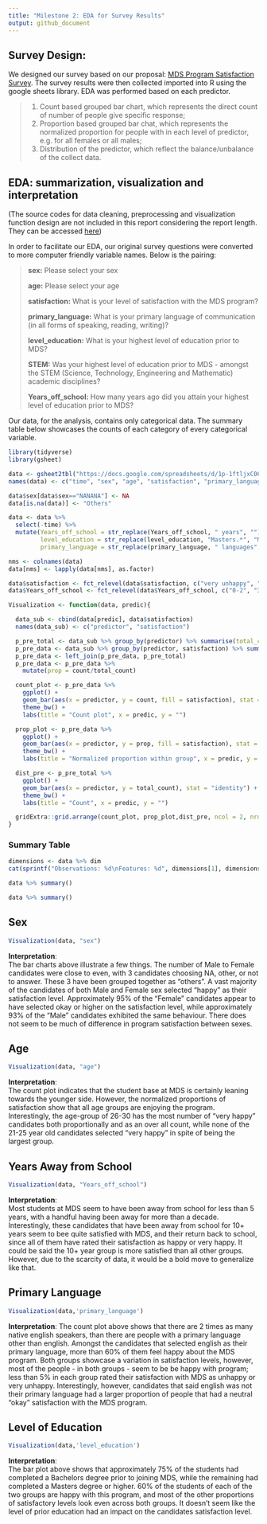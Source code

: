 ```yaml
---
title: "Milestone 2: EDA for Survey Results"
output: github_document
---
```


## Survey Design:

We designed our survey based on our proposal: [MDS Program Satisfaction Survey](https://docs.google.com/forms/d/e/1FAIpQLSen3J_qhrALM8JovRQPo0KoHIKeoBqauHTrYQbwaC0DM8XFfA/viewform). The survey results were then collected imported into R using the google sheets library. EDA was performed based on each predictor.

> 1. Count based grouped bar chart, which represents the direct count of number of people give specific response;
> 2. Proportion based grouped bar chat, which represents the normalized proportion for people with in each level of predictor, e.g. for all females or all males;
> 3. Distribution of the predictor, which reflect the balance/unbalance of the collect data.

## EDA: summarization, visualization and interpretation
(The source codes for data cleaning, preprocessing and visualization function design are not included in this report considering the report length. They can be accessed [here](Milestone_2_EDA.Rmd))

In order to facilitate our EDA, our original survey questions were converted to more computer friendly variable names. Below is the pairing:  

> **sex:** Please select your sex  
>
> **age:** Please select your age  
>
> **satisfaction:** What is your level of satisfaction with the MDS program?  
>
> **primary_language:** What is your primary language of communication (in all forms of speaking, reading, writing)? 
>
> **level_education:** What is your highest level of education prior to MDS?  
>
> **STEM:** Was your highest level of education prior to MDS - amongst the STEM (Science, Technology, Engineering and Mathematic) academic disciplines?  
>
> **Years_off_school:** How many years ago did you attain your highest level of education prior to MDS?  


Our data, for the analysis, contains only categorical data. The summary table below showcases the counts of each category of every categorical variable.  

```r
library(tidyverse)
library(gsheet)

data <- gsheet2tbl("https://docs.google.com/spreadsheets/d/1p-1ftljxC06sAmkSKfADT1E8P_0N4u5dlqQHmJGc-x8/edit?usp=sharing")
names(data) <- c("time", "sex", "age", "satisfaction", "primary_language", "level_education", "STEM", "Years_off_school")

data$sex[data$sex=="NANANA"] <- NA
data[is.na(data)] <- "Others"

data <- data %>%
  select(-time) %>%
  mutate(Years_off_school = str_replace(Years_off_school, " years", ""),
         level_education = str_replace(level_education, "Masters.*", "Masters+"),
         primary_language = str_replace(primary_language, " languages", ""))

nms <- colnames(data)
data[nms] <- lapply(data[nms], as.factor)

data$satisfaction <- fct_relevel(data$satisfaction, c("very unhappy", "unhappy", "okay", "happy", "very happy"))
data$Years_off_school <- fct_relevel(data$Years_off_school, c("0-2", "3-5", "5-10", "10+"))

Visualization <- function(data, predic){

  data_sub <- cbind(data[predic], data$satisfaction)
  names(data_sub) <- c("predictor", "satisfaction")

  p_pre_total <- data_sub %>% group_by(predictor) %>% summarise(total_count = n())
  p_pre_data <- data_sub %>% group_by(predictor, satisfaction) %>% summarise(count = n())
  p_pre_data <- left_join(p_pre_data, p_pre_total)
  p_pre_data <- p_pre_data %>%
    mutate(prop = count/total_count)

  count_plot <- p_pre_data %>%
    ggplot() +
    geom_bar(aes(x = predictor, y = count, fill = satisfaction), stat = "identity", position = 'dodge') +
    theme_bw() +
    labs(title = "Count plot", x = predic, y = "")

  prop_plot <- p_pre_data %>%
    ggplot() +
    geom_bar(aes(x = predictor, y = prop, fill = satisfaction), stat = "identity", position = 'dodge') +
    theme_bw() +
    labs(title = "Normalized proportion within group", x = predic, y = "")

  dist_pre <- p_pre_total %>%
    ggplot() +
    geom_bar(aes(x = predictor, y = total_count), stat = "identity") +
    theme_bw() +
    labs(title = "Count", x = predic, y = "")

  gridExtra::grid.arrange(count_plot, prop_plot,dist_pre, ncol = 2, nrow = 2)
}
```
### Summary Table
```r
dimensions <- data %>% dim
cat(sprintf("Observations: %d\nFeatures: %d", dimensions[1], dimensions[2]))

data %>% summary()

```
```r

data %>% summary()

```
## Sex

```r
Visualization(data, "sex")
```

**Interpretation**:   
The bar charts above illustrate a few things. The number of Male to Female candidates were close to even, with 3 candidates choosing NA, other, or not to answer. These 3 have been grouped together as "others". A vast majority of the candidates of both Male and Female sex selected "happy" as their satisfaction level. Approximately 95% of the "Female" candidates appear to have  selected okay or higher on the satisfaction level, while approximately 93% of the "Male" candidates exhibited the same behaviour. There does not seem to be much of difference in program satisfaction between sexes.

## Age

```r
Visualization(data, "age")
```

**Interpretation**:  
The count plot indicates that the student base at MDS is certainly leaning towards the younger side. However, the normalized proportions of satisfaction show that all age groups are enjoying the program. Interestingly, the age-group of 26-30 has the most number of "very happy" candidates both proportionally and as an over all count, while none of the 21-25 year old candidates selected "very happy" in spite of being the largest group. 

## Years Away from School

```r
Visualization(data, "Years_off_school")
```

**Interpretation**:  
Most students at MDS seem to have been away from school for less than 5 years, with a handful having been away for more than a decade. Interestingly, these candidates that have been away from school for 10+ years seem to bee quite satisfied with MDS, and their return back to school, since all of them have rated their satisfaction as happy or very happy. It could be said the 10+ year group is more satisfied than all other groups. However, due to the scarcity of data, it would be a bold move to generalize like that. 

## Primary Language

```r
Visualization(data,'primary_language')
```

**Interpretation**:
The count plot above shows that there are 2 times as many native english speakers, than there are people with a primary language other than english. Amongst the candidates that selected english as their primary language, more than 60% of them feel happy about the MDS program. Both groups showcase a variation in satisfaction levels, however, most of the people - in both groups - seem to be be happy with program; less than 5% in each group rated their satisfaction with MDS as unhappy or very unhappy. Interestingly, however, candidates that said english was not their primary language had a larger proportion of people that had a neutral "okay" satisfaction with the MDS program.  

## Level of Education

```r
Visualization(data,'level_education')
```

**Interpretation**:   
The bar plot above shows that approximately 75% of the students had completed a Bachelors degree prior to joining MDS, while the remaining had completed a Masters degree or higher. 60% of the students of each of the two groups are happy with this program, and most of the other proportions of satisfactory levels look even across both groups. It doesn't seem like the level of prior education had an impact on the candidates satisfaction level.   